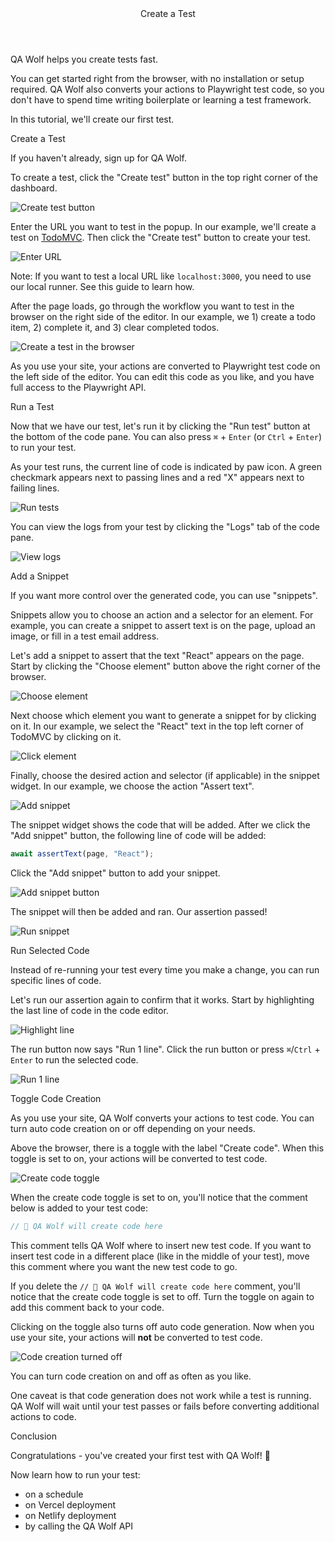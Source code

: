 

<Layout>

<Header>Create a Test</Header>

<StartTutorial />

QA Wolf helps you create tests fast.

You can get started right from the browser, with no installation or setup required. QA Wolf also converts your actions to <ExternalLink href="https://playwright.dev/docs/core-concepts">Playwright</ExternalLink> test code, so you don't have to spend time writing boilerplate or learning a test framework.

In this tutorial, we'll create our first test.

<SubHeader>Create a Test</SubHeader>

If you haven't already, <ExternalLink href="https://www.qawolf.com/sign-up">sign up for QA Wolf</ExternalLink>.

To create a test, click the "Create test" button in the top right corner of the dashboard.

<Image
  alt="Create test button"
  height={315}
  src="/docs/create-a-test/create-test-button.png"
  width={1600}
/>

Enter the URL you want to test in the popup. In our example, we'll create a test on <a href='http://todomvc.com/examples/react' target="_blank">TodoMVC</a>. Then click the "Create test" button to create your test.

<Image
  alt="Enter URL"
  height={205}
  src="/docs/create-a-test/enter-url.png"
  width={491}
/>

Note: If you want to test a local URL like `localhost:3000`, you need to use our local runner. See <Link href="/docs/use-localhost">this guide</Link> to learn how.

After the page loads, go through the workflow you want to test in the browser on the right side of the editor. In our example, we 1) create a todo item, 2) complete it, and 3) clear completed todos.

<Image
  alt="Create a test in the browser"
  height={756}
  src="/docs/create-a-test/created-test.png"
  width={1600}
/>

As you use your site, your actions are converted to <ExternalLink href="https://playwright.dev/docs/core-concepts">Playwright</ExternalLink> test code on the left side of the editor. You can edit this code as you like, and you have full access to the <ExternalLink href="https://playwright.dev/docs/api/class-playwright" target="_blank">Playwright API</ExternalLink>.

<SubHeader>Run a Test</SubHeader>

Now that we have our test, let's run it by clicking the "Run test" button at the bottom of the code pane. You can also press `⌘` + `Enter` (or `Ctrl` + `Enter`) to run your test.

As your test runs, the current line of code is indicated by paw icon. A green checkmark appears next to passing lines and a red "X" appears next to failing lines.

<Image
  alt="Run tests"
  height={757}
  src="/docs/create-a-test/run-test.png"
  width={1600}
/>

You can view the logs from your test by clicking the "Logs" tab of the code pane.

<Image
  alt="View logs"
  height={757}
  src="/docs/create-a-test/view-logs.png"
  width={1600}
/>

<SubHeader>Add a Snippet</SubHeader>

If you want more control over the generated code, you can use "snippets".

Snippets allow you to choose an action and a selector for an element. For example, you can create a snippet to assert text is on the page, upload an image, or fill in a test email address.

Let's add a snippet to assert that the text "React" appears on the page. Start by clicking the "Choose element" button above the right corner of the browser.

<Image
  alt="Choose element"
  height={755}
  src="/docs/create-a-test/choose-element.png"
  width={1600}
/>

Next choose which element you want to generate a snippet for by clicking on it. In our example, we select the "React" text in the top left corner of TodoMVC by clicking on it.

<Image
  alt="Click element"
  height={781}
  src="/docs/create-a-test/click-element.png"
  width={1600}
/>

Finally, choose the desired action and selector (if applicable) in the snippet widget. In our example, we choose the action "Assert text".

<Image
  alt="Add snippet"
  height={759}
  src="/docs/create-a-test/add-snippet.png"
  width={1600}
/>

The snippet widget shows the code that will be added. After we click the "Add snippet" button, the following line of code will be added:

```js
await assertText(page, "React");
```

Click the "Add snippet" button to add your snippet.

<Image
  alt="Add snippet button"
  height={237}
  src="/docs/create-a-test/add-snippet-button.png"
  width={582}
/>

The snippet will then be added and ran. Our assertion passed!

<Image
  alt="Run snippet"
  height={292}
  src="/docs/create-a-test/run-snippet.png"
  width={581}
/>

<SubHeader>Run Selected Code</SubHeader>

Instead of re-running your test every time you make a change, you can run specific lines of code.

Let's run our assertion again to confirm that it works. Start by highlighting the last line of code in the code editor.

<Image
  alt="Highlight line"
  height={291}
  src="/docs/create-a-test/highlight-line.png"
  width={581}
/>

The run button now says "Run 1 line". Click the run button or press `⌘`/`Ctrl` + `Enter` to run the selected code.

<Image
  alt="Run 1 line"
  height={757}
  src="/docs/create-a-test/run-1-line.png"
  width={1600}
/>

<SubHeader>Toggle Code Creation</SubHeader>

As you use your site, QA Wolf converts your actions to test code. You can turn auto code creation on or off depending on your needs.

Above the browser, there is a toggle with the label "Create code". When this toggle is set to on, your actions will be converted to test code.

<Image
  alt="Create code toggle"
  height={757}
  src="/docs/create-a-test/create-code-toggle.png"
  width={1600}
/>

When the create code toggle is set to on, you'll notice that the comment below is added to your test code:

```js
// 🐺 QA Wolf will create code here
```

This comment tells QA Wolf where to insert new test code. If you want to insert test code in a different place (like in the middle of your test), move this comment where you want the new test code to go.

If you delete the `// 🐺 QA Wolf will create code here` comment, you'll notice that the create code toggle is set to off. Turn the toggle on again to add this comment back to your code.

Clicking on the toggle also turns off auto code generation. Now when you use your site, your actions will **not** be converted to test code.

<Image
  alt="Code creation turned off"
  height={760}
  src="/docs/create-a-test/create-code-off.png"
  width={1600}
/>

You can turn code creation on and off as often as you like.

One caveat is that code generation does not work while a test is running. QA Wolf will wait until your test passes or fails before converting additional actions to code.

<SubHeader>Conclusion</SubHeader>

Congratulations - you've created your first test with QA Wolf! 🎉

Now learn how to run your test:

- <Link href="/docs/run-tests-on-a-schedule">on a schedule</Link>
- <Link href="/docs/run-tests-on-vercel-deployment">on Vercel deployment</Link>
- <Link href="/docs/run-tests-on-netlify-deployment">
    on Netlify deployment
  </Link>
- <Link href="/docs/run-tests-with-api">by calling the QA Wolf API</Link>

</Layout>
